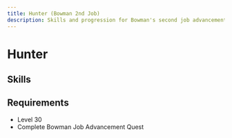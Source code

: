```yaml
---
title: Hunter (Bowman 2nd Job)
description: Skills and progression for Bowman's second job advancement
---
```


# Hunter

## Skills
<Table 
  data={skills}
  headers={["Icon", "Skill Name", "Master Level", "Description", "Type"]}
/>

## Requirements
- Level 30
- Complete Bowman Job Advancement Quest
